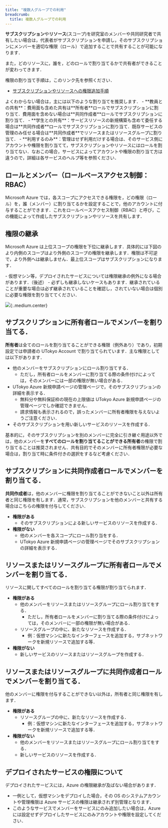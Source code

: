 ```yaml
---
title: "複数人グループでの利用"
breadcrumb:
  title: 複数人グループでの利用
---
```


**サブスクリプション**や**リソース**(スコープ)を研究室のメンバーや共同研究者で共有したい場合は，代表者がサブスクリプションを申請し，そのサブスクリプションにメンバーを適切な権限（ロール）で追加することで共有することが可能になります．

また，どのリソースに，誰を，どのロールで割り当てるかで共有者ができることが変わってきます．

権限の割り当て手順は，このリンク先を参照ください．
- [サブスクリプションやリソースへの権限追加手順](/research_computing/utokyo_azure/faq/addrole)

<div class="box">
よくわからない場合は，主には以下のような割り当てを推奨します．
- **教員との共有**：費用面も含めた共有は**所有者**ロールでサブスクリプションに割り当て．費用面を含めない場合は**共同作成者**ロールでサブスクリプションに割り当て．
- **学生との共有**：サービスリソースの新規構築も含めて委任する場合は**共同作成者**ロールでサブスクリプションに割り当て．既存サービスの管理のみ任せる場合は**共同作成者**でリソースまたはリソースグループに割り当て．
- **利用するのみ**：管理はせず利用だけする場合は、そのサービス側にアカウントや権限を割り当てて，サブスクリプションやリソースにはロールを割り当てない．なおこの場合，サービスによってアカウントや権限の割り当て方は違うので，詳細は各サービスのヘルプ等を参照ください．
</div>

## ロールとメンバー（ロールベースアクセス制御：RBAC）

Microsoft Azure では，各スコープにアクセスできる権限を，どの権限（ロール）を，誰（メンバー）に割り当てるかを設定することで，他のアカウントに付与することができます．これをロールベースアクセス制御（RBAC）と呼び，この機能によって作成したサブスクリプションやリソースを共有します．

## 権限の継承

Microsoft Azure は上位スコープの権限を下位に継承します．具体的には下図のより内側のスコープはより外側のスコープの権限を継承します．権限は不可逆で，より外側へは継承しません．最上位スコープはサブスクリプションになります．

<div class="box">
- 仮想マシン等，デプロイされたサービスについては権限継承の例外になる場合があります．（後述）
- 必ずしも継承しないケースもあります．継承されていることが重要な場合は必ず継承されていることを確認し，されていない場合は個別に必要な権限を割り当ててください．
</div>

![](img/01_iam.png){:.medium.center}


## サブスクリプションに**所有者**ロールでメンバーを割り当てる．

**所有者**は全てのロールを割り当てることができる権限（例外あり）であり，初期設定では申請者の UTokyo Account で割り当てられています．主な権限としては以下があります．

- 他のメンバーをサブスクリプションにロール割り当てする．
  - ただし，所有者ロールをメンバーに割り当てる際の条件付けによっては，そのメンバーには一部の権限が無い場合がある．
- UTokyo Azure 新規申請ページの管理ページで，そのサブスクリプションの詳細を表示する．
  - 無料分や無料保証枠の現在の上限値は UTokyo Azure 新規申請ページの管理ページでしか確認できません．
  - 請求情報も表示されるので，誤ったメンバーに所有者権限を与えないようご注意ください．
- そのサブスクリプションを用い新しいサービスのリソースを作成する．


基本的に，そのサブスクリプションを別のメンバーに完全に引き継ぐ用途以外では，他のメンバーを**すべてのロールを割り当てることができる所有者**の権限で割り当てることは推奨されません．共有目的でそのメンバーに所有者権限が必要な場合は，割り当て時に条件付きの選択をするなど考慮ください．


## サブスクリプションに**共同作成者**ロールでメンバーを割り当てる．

**共同作成者**は，他のメンバーに権限を割り当てることができないこと以外は所有者と同じ権限を有します．通常，サブスクリプションを他のメンバーと共有する場合はこちらの権限を付与してください．

- **権限がある**
  - そのサブスクリプションによる新しいサービスのリソースを作成する．
- **権限がない**
  - 他のメンバーを各スコープにロール割り当をする．
  - UTokyo Azure 新規申請ページの管理ページでそのサブスクリプションの詳細を表示する．


## リソースまたはリソースグループに**所有者**ロールでメンバーを割り当てる．

リソースに関してすべてのロールを割り当てる権限が割り当てられます．

- **権限がある**
  - 他のメンバーをリソースまたはリソースグループにロール割り当てをする．
    - ただし，所有者ロールをメンバーに割り当てる際の条件付けによっては，そのメンバーに一部の権限が無い場合がある．
  - リソースグループの中に、新たなリソースを作成する．
    - 例：仮想マシンに新たなインターフェースを追加する，サブネットワークを新規リソースで追加する等．
- **権限がない**
  - 新しいサービスのリソースまたはリソースグループを作成する．

## リソースまたはリソースグループに**共同作成者**ロールでメンバーを割り当てる．

他のメンバーに権限を付与することができない以外は，所有者と同じ権限を有します．

- **権限がある**
  - リソースグループの中に、新たなリソースを作成する．
    - 例：仮想マシンに新たなインターフェースを追加する，サブネットワークを新規リソースで追加する等．
- **権限がない**
  - 他のメンバーをリソースまたはリソースグループにロール割り当てをする．
  - 新しいサービスのリソースを作成する．

## デプロイされたサービスの権限について

デプロイされたサービスには，Azure の権限継承が及ばない場合があります．

- 一例として，仮想マシンをデプロイした場合，その OS のシステムアカウントや管理権限は Azure サービスの権限は継承されず別管理となります．
- このようなサービスでメンバーをサービスにのみ追加したい場合は，Azure には設定せずデプロイしたサービスにのみアカウントや権限を設定してください．
